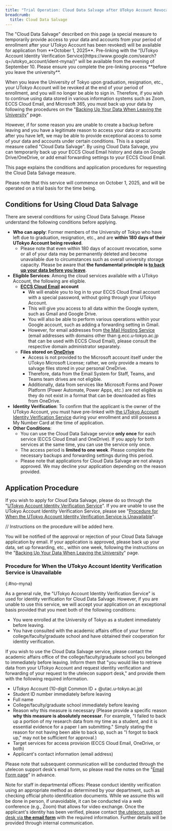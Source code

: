 ```yaml
---
title: "Trial Operation: Cloud Data Salvage after UTokyo Account Revocation"
breadcrumb:
  title: Cloud Data Salvage
---
```

<div class="box">
    The "Cloud Data Salvage" described on this page (a special measure to temporarily provide access to your data and accounts from your period of enrollment after your UTokyo Account has been revoked) will be available for application from **October 1, 2025**. Pre-linking with the “[UTokyo Account Identity Verification Service](https://www.google.com/search?q=/utokyo_account/ident-myna/)” will be available from the evening of September 10. Please ensure you complete the pre-linking process **before you leave the university**.
</div>

When you leave the University of Tokyo upon graduation, resignation, etc., your UTokyo Account will be revoked at the end of your period of enrollment, and you will no longer be able to sign in. Therefore, if you wish to continue using data stored in various information systems such as Zoom, ECCS Cloud Email, and Microsoft 365, you must back up your data by following the procedures on the "[Backing Up Your Data When Leaving the University](./backup/)" page.

However, if for some reason you are unable to create a backup before leaving and you have a legitimate reason to access your data or accounts after you have left, we may be able to provide exceptional access to some of your data and accounts under certain conditions. This is a special measure called "Cloud Data Salvage". By using Cloud Data Salvage, you can temporarily back up your ECCS Cloud Email history and data on Google Drive/OneDrive, or add email forwarding settings to your ECCS Cloud Email.

This page explains the conditions and application procedures for requesting the Cloud Data Salvage measure.

Please note that this service will commence on October 1, 2025, and will be operated on a trial basis for the time being.

## Conditions for Using Cloud Data Salvage

There are several conditions for using Cloud Data Salvage. Please understand the following conditions before applying.

* **Who can apply**: Former members of the University of Tokyo who have left due to graduation, resignation, etc., and are **within 180 days of their UTokyo Account being revoked**.
  * Please note that even within 180 days of account revocation, some or all of your data may be permanently deleted and become unavailable due to circumstances such as overall university storage capacity. Please be aware that **the fundamental principle is [to back up your data before you leave](./backup/)**.
* **Eligible Services**: Among the cloud services available with a UTokyo Account, the following are eligible.
  * **[ECCS Cloud Email](/google/) account**
    * We will enable you to log in to your ECCS Cloud Email account with a special password, without going through your UTokyo Account.
    * This will give you access to all data within the Google system, such as Gmail and Google Drive.
    * You will also be able to perform various operations within your Google account, such as adding a forwarding setting in Gmail.
    * However, for email addresses from [the Mail Hosting Service](https://mh.ecc.u-tokyo.ac.jp/) (email addresses with domains other than g.ecc.u-tokyo.ac.jp that can be used with ECCS Cloud Email), please consult the respective domain administrator separately.
  * **Files stored on [OneDrive](/microsoft/onedrive/)**
    * Access is not provided to the Microsoft account itself under the UTokyo Microsoft License; rather, we only provide a means to salvage files stored in your personal OneDrive.
    * Therefore, data from the Email System for Staff, Teams, and Teams team drives are not eligible.
    * Additionally, data from services like Microsoft Forms and Power Platform (Power Automate, Power Apps, etc.) are not eligible as they do not exist in a format that can be downloaded as files from OneDrive.
* **Identity Verification**: To confirm that the applicant is the owner of the UTokyo Account, you must have pre-linked with [the UTokyo Account Identity Verification Service](/utokyo_account/ident-myna/) during your enrollment and still possess a My Number Card at the time of application.
* **Other Conditions**:
  * You can use the Cloud Data Salvage service **only once** for each service (ECCS Cloud Email and OneDrive). If you apply for both services at the same time, you can use the service only once.
  * The access period is **limited to one week**. Please complete the necessary backups and forwarding settings during this period.
  * Please note that applications for Cloud Data Salvage are not always approved. We may decline your application depending on the reason provided.

## Application Procedure

If you wish to apply for Cloud Data Salvage, please do so through the "[UTokyo Account Identity Verification Service](/utokyo_account/ident-myna/)".
If you are unable to use the UTokyo Account Identity Verification Service, please see "[Procedure for When the UTokyo Account Identity Verification Service is Unavailable](#no-myna)".

// Instructions on the procedure will be added here.

You will be notified of the approval or rejection of your Cloud Data Salvage application by email. If your application is approved, please back up your data, set up forwarding, etc., within one week, following the instructions on the "[Backing Up Your Data When Leaving the University](./backup/)" page.

### Procedure for When the UTokyo Account Identity Verification Service is Unavailable
{:#no-myna}

As a general rule, the "UTokyo Account Identity Verification Service" is used for identity verification for Cloud Data Salvage. However, if you are unable to use this service, we will accept your application on an exceptional basis provided that you meet both of the following conditions:

* You were enrolled at the University of Tokyo as a student immediately before leaving.
* You have consulted with the academic affairs office of your former college/faculty/graduate school and have obtained their cooperation for identity verification.

If you wish to use the Cloud Data Salvage service, please contact the academic affairs office of the college/faculty/graduate school you belonged to immediately before leaving. Inform them that "you would like to retrieve data from your UTokyo Account and request identity verification and forwarding of your request to the utelecon support desk," and provide them with the following required information.

* UTokyo Account (10-digit Common ID + @utac.u-tokyo.ac.jp)
* Student ID number immediately before leaving
* Full name
* College/faculty/graduate school immediately before leaving
* Reason why this measure is necessary (Please provide a specific reason **why this measure is absolutely necessar**. For example, "I failed to back up a portion of my research data from my time as a student, and it is essential evidence for a paper I am submitting." Simply stating the reason for not having been able to back up, such as "I forgot to back up," may not be sufficient for approval.)
* Target services for access provision (ECCS Cloud Email, OneDrive, or both)
* Applicant's contact information (email address)

Please note that subsequent communication will be conducted through the utelecon support desk's email form, so please read the notes on the "[Email Form page](/support/email-form/)" in advance.

Note for staff in departmental offices: Please conduct identity verification using an appropriate method as determined by your department, such as checking official photo identification documents. While we assume this will be done in person, if unavoidable, it can be conducted via a web conference (e.g., Zoom) that allows for video exchange. Once the applicant's identity has been verified, please contact [the utelecon support desk via **the email form**](/support/email-form/) with the required information. Further details will be provided through internal communication.
